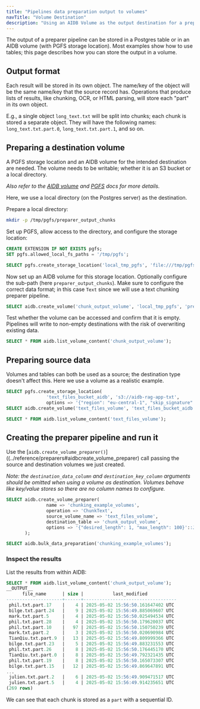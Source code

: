 ```yaml
---
title: "Pipelines data preparation output to volumes"
navTitle: "Volume Destination"
description: "Using an AIDB Volume as the output destination for a preparer pipeline"
---
```


The output of a preparer pipeline can be stored in a Postgres table or in an AIDB volume (with PGFS storage location). Most examples show how to use tables; this page describes how you can store the output in a volume.

## Output format
Each result will be stored in its own object. The name/key of the object will be the same name/key that the source record has.
Operations that produce lists of results, like chunking, OCR, or HTML parsing, will store each "part" in its own object.

E.g., a single object `long_text.txt` will be split into chunks; each chunk is stored a separate object. They will have the following names: `long_text.txt.part.0`, `long_text.txt.part.1`, and so on.

## Preparing a destination volume
A PGFS storage location and an AIDB volume for the intended destination are needed. The volume needs to be writable; whether it is an S3 bucket or a local directory.

_Also refer to the [AIDB volume](../volumes) and [PGFS](../pgfs) docs for more details._

Here, we use a local directory (on the Postgres server) as the destination.

Prepare a local directory:
```bash
mkdir -p /tmp/pgfs/preparer_output_chunks
```

Set up PGFS, allow access to the directory, and configure the storage location:
```sql
CREATE EXTENSION IF NOT EXISTS pgfs;
SET pgfs.allowed_local_fs_paths = '/tmp/pgfs';

SELECT pgfs.create_storage_location('local_tmp_pgfs', 'file:///tmp/pgfs/');
```

Now set up an AIDB volume for this storage location. Optionally configure the sub-path (here `preparer_output_chunks`).
Make sure to configure the correct data format; in this case `Text` since we will use a text chunking preparer pipeline.
```sql
SELECT aidb.create_volume('chunk_output_volume', 'local_tmp_pgfs', 'preparer_output_chunks/', 'Text');
```

Test whether the volume can be accessed and confirm that it is empty. Pipelines will write to non-empty destinations with the risk of overwriting existing data.
```sql
SELECT * FROM aidb.list_volume_content('chunk_output_volume');
```


## Preparing source data
Volumes and tables can both be used as a source; the destination type doesn't affect this. Here we use a volume as a realistic example.

```sql
SELECT pgfs.create_storage_location(
               'text_files_bucket_aidb', 's3://aidb-rag-app-txt',
               options => '{"region": "eu-central-1", "skip_signature": "true"}');
SELECT aidb.create_volume('text_files_volume', 'text_files_bucket_aidb', '/', 'Text');

SELECT * FROM aidb.list_volume_content('text_files_volume');
```


## Creating the preparer pipeline and run it
Use the [`aidb.create_volume_preparer()`]((../reference/preparers#aidbcreate_volume_preparer) call passing the source and destination volumes we just created.

_Note: the `destination_data_column` and `destination_key_column` arguments should be omitted when using a volume as destination. Volumes behave like key/value stores so there are no column names to configure._

```sql
SELECT aidb.create_volume_preparer(
               name => 'chunking_example_volumes',
               operation => 'ChunkText',
               source_volume_name => 'text_files_volume',
               destination_table => 'chunk_output_volume',
               options => '{"desired_length": 1, "max_length": 100}'::JSONB
       );

SELECT aidb.bulk_data_preparation('chunking_example_volumes');
```

### Inspect the results
List the results from within AIDB:
```sql
SELECT * FROM aidb.list_volume_content('chunk_output_volume');
__OUTPUT__
      file_name      | size |           last_modified
---------------------+------+-----------------------------------
 phil.txt.part.17    |    4 | 2025-05-02 15:56:50.161647402 UTC
 bilge.txt.part.24   |    9 | 2025-05-02 15:56:49.885069607 UTC
 mark.txt.part.5     |    4 | 2025-05-02 15:56:50.025494534 UTC
 phil.txt.part.28    |    4 | 2025-05-02 15:56:50.179620037 UTC
 phil.txt.part.10    |   97 | 2025-05-02 15:56:50.150750239 UTC
 mark.txt.part.2     |    3 | 2025-05-02 15:56:50.020690984 UTC
 TianQiu.txt.part.9  |   13 | 2025-05-02 15:56:49.809999366 UTC
 bilge.txt.part.23   |    5 | 2025-05-02 15:56:49.883231553 UTC
 phil.txt.part.26    |    8 | 2025-05-02 15:56:50.176445170 UTC
 TianQiu.txt.part.0  |    8 | 2025-05-02 15:56:49.792321435 UTC
 phil.txt.part.19    |    8 | 2025-05-02 15:56:50.165073307 UTC
 bilge.txt.part.15   |   12 | 2025-05-02 15:56:49.869647891 UTC
...
 julien.txt.part.2   |    6 | 2025-05-02 15:56:49.909471517 UTC
 julien.txt.part.5   |    4 | 2025-05-02 15:56:49.914235651 UTC
(269 rows)
```

We can see that each chunk is stored as a `part` with a sequential ID.
